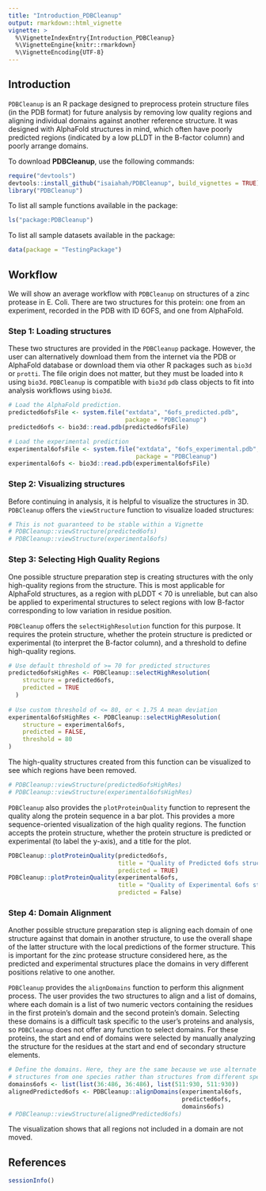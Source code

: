 ```yaml
---
title: "Introduction_PDBCleanup"
output: rmarkdown::html_vignette
vignette: >
  %\VignetteIndexEntry{Introduction_PDBCleanup}
  %\VignetteEngine{knitr::rmarkdown}
  %\VignetteEncoding{UTF-8}
---
```


## Introduction

`PDBCleanup` is an R package designed to preprocess protein structure files (in the PDB format) for future analysis by removing low quality regions and aligning individual domains against another reference structure. It was designed with AlphaFold structures in mind, which often have poorly predicted regions (indicated by a low pLLDT in the B-factor column) and poorly arrange domains.

To download **PDBCleanup**, use the following commands:

``` r
require("devtools")
devtools::install_github("isaiahah/PDBCleanup", build_vignettes = TRUE)
library("PDBCleanup")
```

To list all sample functions available in the package:

``` r
ls("package:PDBCleanup")
```

To list all sample datasets available in the package:

``` r
data(package = "TestingPackage")
```

## Workflow

We will show an average workflow with `PDBCleanup` on structures of a zinc protease in E. Coli. There are two structures for this protein: one from an experiment, recorded in the PDB with ID 6OFS, and one from AlphaFold.

### Step 1: Loading structures

These two structures are provided in the `PDBCleanup` package. However, the user can alternatively download them from the internet via the PDB or AlphaFold database or download them via other R packages such as `bio3d` or `protti`. The file origin does not matter, but they must be loaded into `R` using `bio3d`. `PDBCleanup` is compatible with `bio3d` `pdb` class objects to fit into analysis workflows using `bio3d`.

``` r
# Load the AlphaFold prediction.
predicted6ofsFile <- system.file("extdata", "6ofs_predicted.pdb",         
                                 package = "PDBCleanup")
predicted6ofs <- bio3d::read.pdb(predicted6ofsFile)

# Load the experimental prediction
experimental6ofsFile <- system.file("extdata", "6ofs_experimental.pdb",
                                    package = "PDBCleanup")
experimental6ofs <- bio3d::read.pdb(experimental6ofsFile)
```

### Step 2: Visualizing structures

Before continuing in analysis, it is helpful to visualize the structures in 3D. `PDBCleanup` offers the `viewStructure` function to visualize loaded structures:

``` r
# This is not guaranteed to be stable within a Vignette
# PDBCleanup::viewStructure(predicted6ofs)
# PDBCleanup::viewStructure(experimental6ofs)
```

### Step 3: Selecting High Quality Regions

One possible structure preparation step is creating structures with the only high-quality regions from the structure. This is most applicable for AlphaFold structures, as a region with pLDDT \< 70 is unreliable, but can also be applied to experimental structures to select regions with low B-factor corresponding to low variation in residue position.

`PDBCleanup` offers the `selectHighResolution` function for this purpose. It requires the protein structure, whether the protein structure is predicted or experimental (to interpret the B-factor column), and a threshold to define high-quality regions.

``` r
# Use default threshold of >= 70 for predicted structures
predicted6ofsHighRes <- PDBCleanup::selectHighResolution(
    structure = predicted6ofs,
    predicted = TRUE
  )
                                             
# Use custom threshold of <= 80, or < 1.75 A mean deviation
experimental6ofsHighRes <- PDBCleanup::selectHighResolution(
    structure = experimental6ofs,
    predicted = FALSE,
    threshold = 80
)
```

The high-quality structures created from this function can be visualized to see which regions have been removed.

``` r
# PDBCleanup::viewStructure(predicted6ofsHighRes)
# PDBCleanup::viewStructure(experimental6ofsHighRes)
```

`PDBCleanup` also provides the `plotProteinQuality` function to represent the quality along the protein sequence in a bar plot. This provides a more sequence-oriented visualization of the high quality regions. The function accepts the protein structure, whether the protein structure is predicted or experimental (to label the y-axis), and a title for the plot.

``` r
PDBCleanup::plotProteinQuality(predicted6ofs,
                               title = "Quality of Predicted 6ofs structure",
                               predicted = TRUE)
PDBCleanup::plotProteinQuality(experimental6ofs,
                               title = "Quality of Experimental 6ofs structure",
                               predicted = False)
```

### Step 4: Domain Alignment

Another possible structure preparation step is aligning each domain of one structure against that domain in another structure, to use the overall shape of the latter structure with the local predictions of the former structure. This is important for the zinc protease structure considered here, as the predicted and experimental structures place the domains in very different positions relative to one another.

`PDBCleanup` provides the `alignDomains` function to perform this alignment process. The user provides the two structures to align and a list of domains, where each domain is a list of two numeric vectors containing the residues in the first protein's domain and the second protein's domain. Selecting these domains is a difficult task specific to the user's proteins and analysis, so `PDBCleanup` does not offer any function to select domains. For these proteins, the start and end of domains were selected by manually analyzing the structure for the residues at the start and end of secondary structure elements.

``` r
# Define the domains. Here, they are the same because we use alternate
# structures from one species rather than structures from different species
domains6ofs <- list(list(36:486, 36:486), list(511:930, 511:930))
alignedPredicted6ofs <- PDBCleanup::alignDomains(experimental6ofs,
                                                 predicted6ofs,
                                                 domains6ofs)
# PDBCleanup::viewStructure(alignedPredicted6ofs)
```

The visualization shows that all regions not included in a domain are not moved.

## References

```r
sessionInfo()
```
